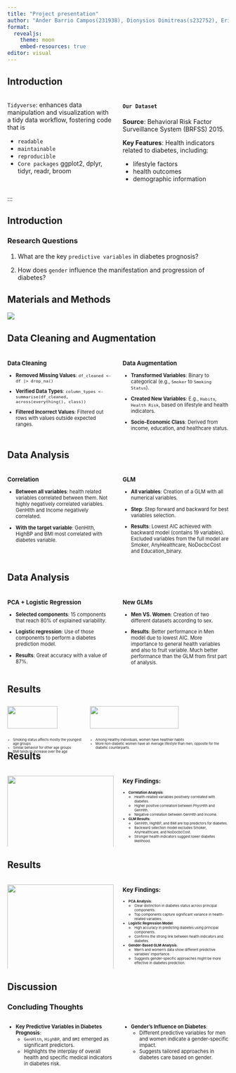 ```yaml
---
title: "Project presentation"
author: "Ander Barrio Campos(231938), Dionysios Dimitreas(s232752), Erikas Mikužis(s223164), Valeria Tedeschi(s231945), Angeliki Vliora(233059)"
format:
  revealjs:
    theme: moon
    embed-resources: true
editor: visual
---
```


## Introduction

::: columns
::: {.column width="50%"}
`Tidyverse`: enhances data manipulation and visualization with a tidy data workflow, fostering code that is

::: incremental
-   `readable`
-   `maintainable`
-   `reproducible`
-   `Core packages` ggplot2, dplyr, tidyr, readr, broom
:::
:::

::: {.column .incremental width="50%"}
#### `Our Dataset`

**Source**: Behavioral Risk Factor Surveillance System (BRFSS) 2015.

**Key Features**: Health indicators related to diabetes, including:

::: incremental
-   lifestyle factors
-   health outcomes
-   demographic information
:::
:::
:::

:::

## Introduction

### Research Questions

1.  What are the key `predictive variables` in diabetes prognosis?

2.  How does `gender` influence the manifestation and progression of diabetes?

## Materials and Methods

<div>

![](images/R_flowchart.png)

</div>

## Data Cleaning and Augmentation

```{=html}
<style>
.small-font {
  font-size: 0.8em;
}
</style>
```
::: columns
::: {.column .small-font width="50%"}
### Data Cleaning

-   **Removed Missing Values**: `df_cleaned <- df |> drop_na()`

-   **Verified Data Types**: `column_types <- summarise(df_cleaned, across(everything(), class))`

-   **Filtered Incorrect Values**: Filtered out rows with values outside expected ranges.
:::

::: {.column .small-font width="50%"}
### Data Augmentation

-   **Transformed Variables**: Binary to categorical (e.g., `Smoker` to `Smoking Status`).

-   **Created New Variables**: E.g., `Habits`, `Health Risk`, based on lifestyle and health indicators.

-   **Socio-Economic Class**: Derived from income, education, and healthcare status.
:::
:::

## Data Analysis

::: columns
::: {.column .small-font width="50%"}
### Correlation

::: incremental
-   **Between all variables**: health related variables correlated between them. Not highly negatively correlated variables. GenHlth and Income negatively correlated.

-   **With the target variable**: GenHlth, HighBP and BMI most correlated with diabetes variable.
:::
:::

::: {.column .small-font width="50%"}
### GLM

::: incremental
-   **All variables**: Creation of a GLM with all numerical variables.

-   **Step**: Step forward and backward for best variables selection.

-   **Results**: Lowest AIC achieved with backward model (contains 19 variables). Excluded variables from the full model are Smoker, AnyHealthcare, NoDocbcCost and Education_binary.
:::
:::
:::

## Data Analysis

::: columns
::: {.column .small-font width="50%"}
### PCA + Logistic Regression

::: incremental
-   **Selected components**: 15 components that reach 80% of explained variability.

-   **Logistic regression**: Use of those components to perform a diabetes prediction model.

-   **Results**: Great accuracy with a value of 87%.
:::
:::

::: {.column .small-font width="50%"}
### New GLMs

::: incremental
-   **Men VS. Women**: Creation of two different datasets according to sex.

-   **Results**: Better performance in Men model due to lowest AIC. More importance to general health variables and also to fruit variable. Much better performance than the GLM from first part of analysis.
:::
:::
:::

## Results

::: {style="display: flex; font-size: 0.6em;"}
::: {style="padding-right: 10px;"}
![](images/04_key_plot_1.png){.column width="80%"}

::: {.incremental style="font-size: 0.9em;"}
-   Smoking status affects mostly the youngest age groups
-   Similar behavior for other age groups
-   BMI tends to increase over the age
:::
:::

<div>

![](images/04_key_plot_2-01.png){.column width="80%"}

::: {.incremental style="font-size: 0.9em;"}
-   Among Healthy individuals, women have healthier habits
-   More non-diabetic women have an Average lifestyle than men, opposite for the diabetic counterparts.
:::

</div>
:::

## Results

::: columns
::: {.column width="50%"}
![](../results/05_key_plot_3.png){width="100%"}
:::

::: {.column .small-font width="50%"}
### Key Findings:

::: {.incremental style="font-size: 0.7em;"}
-   **Correlation Analysis**:
    -   Health-related variables positively correlated with diabetes.
    -   Higher positive correlation between PhysHlth and GenHlth.
    -   Negative correlation between GenHlth and Income.
-   **GLM Results**:
    -   GenHlth, HighBP, and BMI are top predictors for diabetes.
    -   Backward selection model excludes Smoker, AnyHealthcare, and NoDocbcCost.
    -   Stronger health indicators suggest lower diabetes likelihood.
:::
:::
:::

## Results

::: columns
::: {.column width="50%"}
![](../results/06_key_plot_4.png){width="100%"}
:::

::: {.column .small-font width="50%"}
### Key Findings:

::: {.incremental style="font-size: 0.7em;"}
-   **PCA Analysis**:
    -   Clear distinction in diabetes status across principal components.
    -   Top components capture significant variance in health-related variables.
-   **Logistic Regression Model**:
    -   High accuracy in predicting diabetes using principal components.
    -   Confirms the strong link between health indicators and diabetes.
-   **Gender-Based GLM Analysis**:
    -   Men's and women's data show different predictive variables' importance.
    -   Suggests gender-specific approaches might be more effective in diabetes prediction.
:::
:::
:::

## Discussion

### Concluding Thoughts

::: incremental
::: columns
::: {.column .small-font width="50%"}
-   **Key Predictive Variables in Diabetes Prognosis**:
    -   `GenHlth`, `HighBP`, and `BMI` emerged as significant predictors.
    -   Highlights the interplay of overall health and specific medical indicators in diabetes risk.
:::

::: {.column .small-font width="50%"}
-   **Gender's Influence on Diabetes**:
    -   Different predictive variables for men and women indicate a gender-specific impact.
    -   Suggests tailored approaches in diabetes care based on gender.
:::
:::
:::

